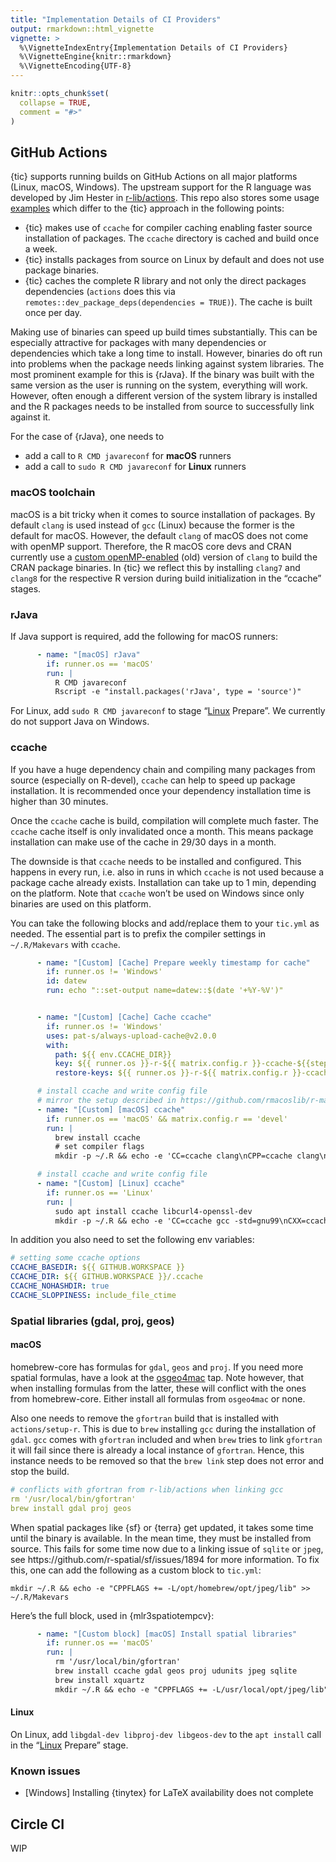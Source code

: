 ```yaml
---
title: "Implementation Details of CI Providers"
output: rmarkdown::html_vignette
vignette: >
  %\VignetteIndexEntry{Implementation Details of CI Providers}
  %\VignetteEngine{knitr::rmarkdown}
  %\VignetteEncoding{UTF-8}
---
```


```r
knitr::opts_chunk$set(
  collapse = TRUE,
  comment = "#>"
)
```

## GitHub Actions

{tic} supports running builds on GitHub Actions on all major platforms (Linux, macOS, Windows).
The upstream support for the R language was developed by Jim Hester in [r-lib/actions](https://github.com/r-lib/actions).
This repo also stores some usage [examples](https://github.com/r-lib/actions/tree/master/examples) which differ to the {tic} approach in the following points:

- {tic} makes use of `ccache` for compiler caching enabling faster source installation of packages.
  The `ccache` directory is cached and build once a week.
- {tic} installs packages from source on Linux by default and does not use package binaries.
- {tic} caches the complete R library and not only the direct packages dependencies (`actions` does this via `remotes::dev_package_deps(dependencies = TRUE)`).
  The cache is built once per day.

Making use of binaries can speed up build times substantially.
This can be especially attractive for packages with many dependencies or dependencies which take a long time to install.
However, binaries do oft run into problems when the package needs linking against system libraries.
The most prominent example for this is {rJava}.
If the binary was built with the same version as the user is running on the system, everything will work.
However, often enough a different version of the system library is installed and the R packages needs to be installed from source to successfully link against it.

For the case of {rJava}, one needs to

- add a call to `R CMD javareconf` for **macOS** runners
- add a call to `sudo R CMD javareconf` for **Linux** runners

### macOS toolchain

macOS is a bit tricky when it comes to source installation of packages.
By default `clang` is used instead of `gcc` (Linux) because the former is the default for macOS.
However, the default `clang` of macOS does not come with openMP support.
Therefore, the R macOS core devs and CRAN currently use a [custom openMP-enabled](https://cran.r-project.org/bin/macosx/tools/) (old) version of `clang` to build the CRAN package binaries.
In {tic} we reflect this by installing `clang7` and `clang8` for the respective R version during build initialization in the "ccache" stages.

### rJava

If Java support is required, add the following for macOS runners:

```yaml
      - name: "[macOS] rJava"
        if: runner.os == 'macOS'
        run: |
          R CMD javareconf
          Rscript -e "install.packages('rJava', type = 'source')"
```

For Linux, add `sudo R CMD javareconf` to stage "[Linux] Prepare".
We currently do not support Java on Windows.

### ccache

If you have a huge dependency chain and compiling many packages from source (especially on R-devel), `ccache` can help to speed up package installation.
It is recommended once your dependency installation time is higher than 30 minutes.

Once the `ccache` cache is build, compilation will complete much faster.
The `ccache` cache itself is only invalidated once a month.
This means package installation can make use of the cache in 29/30 days in a month.

The downside is that `ccache` needs to be installed and configured.
This happens in every run, i.e. also in runs in which `ccache` is not used because a package cache already exists.
Installation can take up to 1 min, depending on the platform.
Note that `ccache` won't be used on Windows since only binaries are used on this platform.

You can take the following blocks and add/replace them to your `tic.yml` as needed.
The essential part is to prefix the compiler settings in `~/.R/Makevars` with `ccache`.

```yml
      - name: "[Custom] [Cache] Prepare weekly timestamp for cache"
        if: runner.os != 'Windows'
        id: datew
        run: echo "::set-output name=datew::$(date '+%Y-%V')"


      - name: "[Custom] [Cache] Cache ccache"
        if: runner.os != 'Windows'
        uses: pat-s/always-upload-cache@v2.0.0
        with:
          path: ${{ env.CCACHE_DIR}}
          key: ${{ runner.os }}-r-${{ matrix.config.r }}-ccache-${{steps.datew.outputs.datew}}
          restore-keys: ${{ runner.os }}-r-${{ matrix.config.r }}-ccache-${{steps.datew.outputs.datew}}

      # install ccache and write config file
      # mirror the setup described in https://github.com/rmacoslib/r-macos-rtools
      - name: "[Custom] [macOS] ccache"
        if: runner.os == 'macOS' && matrix.config.r == 'devel'
        run: |
          brew install ccache
          # set compiler flags
          mkdir -p ~/.R && echo -e 'CC=ccache clang\nCPP=ccache clang\nCXX=ccache clang++\nCXX11=ccache clang++\nCXX14=ccache clang++\nCXX17=ccache clang++\nF77=ccache /usr/local/gfortran/bin/gfortran\nFC=ccache /usr/local/gfortran/bin/gfortran' > $HOME/.R/Makevars

      # install ccache and write config file
      - name: "[Custom] [Linux] ccache"
        if: runner.os == 'Linux'
        run: |
          sudo apt install ccache libcurl4-openssl-dev
          mkdir -p ~/.R && echo -e 'CC=ccache gcc -std=gnu99\nCXX=ccache g++\nFC=ccache gfortran\nF77=ccache gfortran' > $HOME/.R/Makevars
```

In addition you also need to set the following env variables:

```yml
# setting some ccache options
CCACHE_BASEDIR: ${{ GITHUB.WORKSPACE }}
CCACHE_DIR: ${{ GITHUB.WORKSPACE }}/.ccache
CCACHE_NOHASHDIR: true
CCACHE_SLOPPINESS: include_file_ctime
```

### Spatial libraries (gdal, proj, geos)

#### macOS

homebrew-core has formulas for `gdal`, `geos` and `proj`.
If you need more spatial formulas, have a look at the [osgeo4mac](https://github.com/OSGeo/homebrew-osgeo4mac) tap.
Note however, that when installing formulas from the latter, these will conflict with the ones from homebrew-core.
Either install all formulas from `osgeo4mac` or none.

Also one needs to remove the `gfortran` build that is installed with `actions/setup-r`.
This is due to `brew` installing `gcc` during the installation of `gdal`.
`gcc` comes with `gfortran` included and when `brew` tries to link `gfortran` it will fail since there is already a local instance of `gfortran`.
Hence, this instance needs to be removed so that the `brew link` step does not error and stop the build.

```yaml
# conflicts with gfortran from r-lib/actions when linking gcc
rm '/usr/local/bin/gfortran'
brew install gdal proj geos
```

When spatial packages like {sf} or {terra} get updated, it takes some time until the binary is available.
In the mean time, they must be installed from source.
This fails for some time now due to a linking issue of `sqlite` or `jpeg`, see https://github.com/r-spatial/sf/issues/1894 for more information.
To fix this, one can add the following as a custom block to `tic.yml`:

```
mkdir ~/.R && echo -e "CPPFLAGS += -L/opt/homebrew/opt/jpeg/lib" >> ~/.R/Makevars
```

Here's the full block, used in {mlr3spatiotempcv}:

```yml
      - name: "[Custom block] [macOS] Install spatial libraries"
        if: runner.os == 'macOS'
        run: |
          rm '/usr/local/bin/gfortran'
          brew install ccache gdal geos proj udunits jpeg sqlite
          brew install xquartz
          mkdir ~/.R && echo -e "CPPFLAGS += -L/usr/local/opt/jpeg/lib" >> ~/.R/Makevars
```

#### Linux

On Linux, add `libgdal-dev libproj-dev libgeos-dev` to the `apt install` call in the "[Linux] Prepare" stage.

### Known issues

- [Windows] Installing {tinytex} for LaTeX availability does not complete

## Circle CI

WIP
